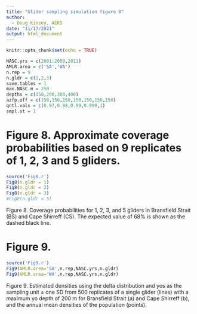 ---
title: "Glider sampling simulation figure 8"
author:
  - Doug Kinzey, AERD
date: "11/17/2021"
output: html_document
---

```{r setup, include=FALSE}
knitr::opts_chunk$set(echo = TRUE)
```

```{r}
NASC.yrs = c(2001:2009,2011)
AMLR.area = c('SA','WA')
n.rep = 9
n.gldr = c(1,2,3)
save.tables = 1
max.NASC.m = 250
depths = c(150,200,300,400)
azfp.off = c(150,150,150,150,150,150,150) 
qntl.vals = c(0.97,0.98,0.99,0.999,1)
smpl.st = 1
```

# Figure 8. Approximate coverage probabilities based on 9 replicates of 1, 2, 3 and 5 gliders.

```{r fig8, fig.width=7,fig.height=7, fig.show="hold", out.width="50%"}
source('Fig8.r')
Fig8(n.gldr = 1)
Fig8(n.gldr = 2)
Fig8(n.gldr = 3)
#Fig8(n.gldr = 5)
```

Figure 8. Coverage probabilities for 1, 2, 3, and 5 gliders in Bransfield Strait (BS) and Cape Shirreff (CS). The expected value of 68% is shown as the dashed black line.


# Figure 9.

```{r fig9, fig.width=7,fig.height=7, fig.show="hold", out.width="50%"}
source('Fig9.r')
Fig9(AMLR.area='SA',n.rep,NASC.yrs,n.gldr)
Fig9(AMLR.area='WA',n.rep,NASC.yrs,n.gldr)
```
Figure 9. Estimated densities using the delta distribution and yos as the sampling unit ± one SD from 500 replicates of a single glider (lines) with a maximum yo depth of 200 m for Bransfield Strait (a) and Cape Shirreff (b), and the annual mean densities of the population (points).
